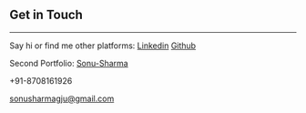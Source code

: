## Get in Touch 
---

Say hi or find me other platforms: [Linkedin](https://www.linkedin.com/in/sonu-sharma-199b12190/) [Github](https://github.com/sonu3323)

Second Portfolio: [Sonu-Sharma](https://sonuportfolio.herokuapp.com/)

 +91-8708161926 
 
 sonusharmagju@gmail.com

